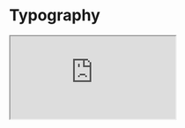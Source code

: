 

<Meta title="Design system/Typography" />


# Typography

<iframe
	width={IFRAME_WIDTH}
	height={IFRAME_HEIGHT}
	src="https://www.figma.com/embed?embed_host=share&url=https%3A%2F%2Fwww.figma.com%2Ffile%2FytEIsjZoaeRlY4f6IxxEps%2FBroom%3Ftype%3Ddesign%26node-id%3D34%253A51%26mode%3Ddesign%26t%3Dspjtc1R70pDLke8J-1"
	allowFullScreen
/>

---

## Font Mono

<iframe
	width={IFRAME_WIDTH}
	height={IFRAME_HEIGHT}
	src="https://www.figma.com/embed?embed_host=share&url=https%3A%2F%2Fwww.figma.com%2Ffile%2FytEIsjZoaeRlY4f6IxxEps%2FBroom%3Ftype%3Ddesign%26node-id%3D48%253A52%26mode%3Ddesign%26t%3Dspjtc1R70pDLke8J-1"
	allowFullScreen
/>

### `font-mono` - weights

<iframe
	width={IFRAME_WIDTH}
	height={IFRAME_HEIGHT}
	src="https://www.figma.com/embed?embed_host=share&url=https%3A%2F%2Fwww.figma.com%2Ffile%2FytEIsjZoaeRlY4f6IxxEps%2FBroom%3Ftype%3Ddesign%26node-id%3D23%253A3%26mode%3Ddesign%26t%3Dspjtc1R70pDLke8J-1"
	allowFullScreen
/>

### `font-mono` - sizes

<iframe
	width={IFRAME_WIDTH}
	height={IFRAME_HEIGHT}
	src="https://www.figma.com/embed?embed_host=share&url=https%3A%2F%2Fwww.figma.com%2Ffile%2FytEIsjZoaeRlY4f6IxxEps%2FBroom%3Ftype%3Ddesign%26node-id%3D36%253A2%26mode%3Ddesign%26t%3DG0OAaOKEtX9DgbJ8-1"
	allowFullScreen
/>

### `font-mono` - preview

<Typeset
	fontSizes={Object.values(FONT.size).map((size) => size.cssVar)}
	fontWeight={FONT.mono.weight.regular}
	sampleText={FONT.mono.weight.regular.cssVar}
	fontFamily={FONT.mono.family.value}
/>

<Typeset
	fontSizes={Object.values(FONT.size).map((size) => size.cssVar)}
	fontWeight={FONT.mono.weight.bold}
	sampleText={FONT.mono.weight.bold.cssVar}
	fontFamily={FONT.mono.family.value}
/>

---

## Font Sans

<iframe
	width={IFRAME_WIDTH}
	height={IFRAME_HEIGHT}
	src="https://www.figma.com/embed?embed_host=share&url=https%3A%2F%2Fwww.figma.com%2Ffile%2FytEIsjZoaeRlY4f6IxxEps%2FBroom%3Ftype%3Ddesign%26node-id%3D21%253A463%26mode%3Ddesign%26t%3DG0OAaOKEtX9DgbJ8-1"
	allowFullScreen
/>

### `font-sans` - weights

<iframe
	width={IFRAME_WIDTH}
	height={IFRAME_HEIGHT}
	src="https://www.figma.com/embed?embed_host=share&url=https%3A%2F%2Fwww.figma.com%2Ffile%2FytEIsjZoaeRlY4f6IxxEps%2FBroom%3Ftype%3Ddesign%26node-id%3D4%253A92%26mode%3Ddesign%26t%3DG0OAaOKEtX9DgbJ8-1"
	allowFullScreen
/>

### `font-sans` - sizes

<iframe
	width={IFRAME_WIDTH}
	height={IFRAME_HEIGHT}
	src="https://www.figma.com/embed?embed_host=share&url=https%3A%2F%2Fwww.figma.com%2Ffile%2FytEIsjZoaeRlY4f6IxxEps%2FBroom%3Ftype%3Ddesign%26node-id%3D28%253A472%26mode%3Ddesign%26t%3DG0OAaOKEtX9DgbJ8-1"
	allowFullScreen
/>

### `font-sans` - preview

<Typeset
	fontSizes={Object.values(FONT.size).map((size) => size.cssVar)}
	fontWeight={FONT.sans.weight.light}
	sampleText={FONT.sans.weight.light.cssVar}
	fontFamily={FONT.sans.family.value}
/>

<Typeset
	fontSizes={Object.values(FONT.size).map((size) => size.cssVar)}
	fontWeight={FONT.sans.weight.medium}
	sampleText={FONT.sans.weight.medium.cssVar}
	fontFamily={FONT.sans.family.value}
/>

<Typeset
	fontSizes={Object.values(FONT.size).map((size) => size.cssVar)}
	fontWeight={FONT.sans.weight.bold}
	sampleText={FONT.sans.weight.bold.cssVar}
	fontFamily={FONT.sans.family.value}
/>

<Typeset
	fontSizes={Object.values(FONT.size).map((size) => size.cssVar)}
	fontWeight={FONT.sans.weight.black}
	sampleText={FONT.sans.weight.black.cssVar}
	fontFamily={FONT.sans.family.value}
/>

---

## Font Serif

<iframe
	width={IFRAME_WIDTH}
	height={IFRAME_HEIGHT}
	src="https://www.figma.com/embed?embed_host=share&url=https%3A%2F%2Fwww.figma.com%2Ffile%2FytEIsjZoaeRlY4f6IxxEps%2FBroom%3Ftype%3Ddesign%26node-id%3D48%253A65%26mode%3Ddesign%26t%3DNx1IvA0NH8cjVTWy-1"
	allowFullScreen
/>

### `font-serif` - weights

<iframe
	width={IFRAME_WIDTH}
	height={IFRAME_HEIGHT}
	src="https://www.figma.com/embed?embed_host=share&url=https%3A%2F%2Fwww.figma.com%2Ffile%2FytEIsjZoaeRlY4f6IxxEps%2FBroom%3Ftype%3Ddesign%26node-id%3D3%253A41%26mode%3Ddesign%26t%3DNx1IvA0NH8cjVTWy-1"
	allowFullScreen
/>

### `font-serif` - sizes

<iframe
	width={IFRAME_WIDTH}
	height={IFRAME_HEIGHT}
	src="https://www.figma.com/embed?embed_host=share&url=https%3A%2F%2Fwww.figma.com%2Ffile%2FytEIsjZoaeRlY4f6IxxEps%2FBroom%3Ftype%3Ddesign%26node-id%3D27%253A58%26mode%3Ddesign%26t%3DNx1IvA0NH8cjVTWy-1"
	allowFullScreen
/>

### `font-serif` - preview

<Typeset
	fontSizes={Object.values(FONT.size).map((size) => size.cssVar)}
	fontWeight={FONT.serif.weight.light}
	sampleText={FONT.serif.weight.light.cssVar}
	fontFamily={FONT.serif.family.value}
/>

<Typeset
	fontSizes={Object.values(FONT.size).map((size) => size.cssVar)}
	fontWeight={FONT.serif.weight.medium}
	sampleText={FONT.serif.weight.medium.cssVar}
	fontFamily={FONT.serif.family.value}
/>

<Typeset
	fontSizes={Object.values(FONT.size).map((size) => size.cssVar)}
	fontWeight={FONT.serif.weight.bold}
	sampleText={FONT.serif.weight.bold.cssVar}
	fontFamily={FONT.serif.family.value}
/>

<Typeset
	fontSizes={Object.values(FONT.size).map((size) => size.cssVar)}
	fontWeight={FONT.serif.weight.black}
	sampleText={FONT.serif.weight.black.cssVar}
	fontFamily={FONT.serif.family.value}
/>
